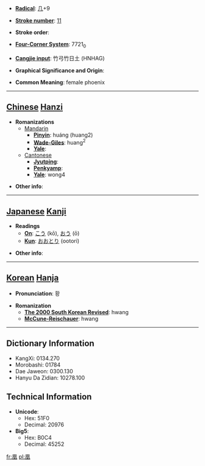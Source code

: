 * '''[[Wiktionary:Chinese radical index| Radical]]''': [[Wiktionary:Chinese radical index 几|几]]+9

* '''[[Wiktionary:Chinese total strokes index|Stroke number]]''': [[Wiktionary:Chinese total strokes index 11|11]]

* '''Stroke order''': 

* '''[[Wiktionary:Chinese four corner index|Four-Corner System]]''': 7721<sub>0</sub>

* '''[[Wiktionary:Chinese Cangjie index|Cangjie input]]''': 竹弓竹日土 (HNHAG)

* '''Graphical Significance and Origin''': 

* '''Common Meaning''': female phoenix

----

== [[Chinese]] [[Hanzi]] ==

* '''Romanizations'''
** [[Mandarin]]
*** '''[[Pinyin]]''': huáng (huang2)
*** '''[[Wade-Giles]]''': huang<sup>2</sup>
*** '''[[Yale]]''': 
**[[Cantonese]]
***'''[[Jyutping]]''':
***'''[[Penkyamp]]''': 
***'''[[Yale]]''': wong4

* '''Other info''': 

----

== [[Japanese]] [[Kanji]] ==

* '''Readings'''
** '''[[On]]''': [[こう]] (kō), [[おう]] (ō)
** '''[[Kun]]''': [[おおとり]] (ootori)

* '''Other info''':  

----

== [[Korean]] [[Hanja]] ==

* '''Pronunciation''': 황

* '''Romanization'''
** '''[[The 2000 South Korean Revised Romanization|The 2000 South Korean Revised]]''': hwang
** '''[[McCune-Reischauer]]''': hwang

----

== Dictionary Information ==

* KangXi: 0134.270
* Morobashi: 01784
* Dae Jaweon: 0300.130
* Hanyu Da Zidian: 10278.100

== Technical Information ==

* '''Unicode''':
** Hex: 51F0
** Decimal: 20976
* '''Big5''':
** Hex: B0C4
** Decimal: 45252

[[fr:凰]]
[[pl:凰]]
